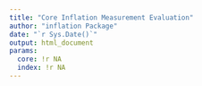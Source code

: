 ```yaml
---
title: "Core Inflation Measurement Evaluation"
author: "inflation Package"
date: "`r Sys.Date()`"
output: html_document
params:
  core: !r NA
  index: !r NA
---
```



